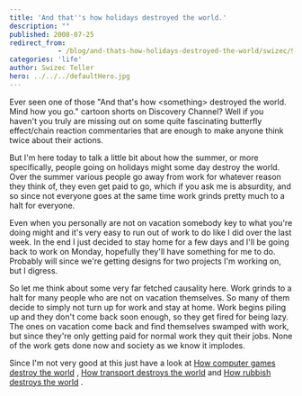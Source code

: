 ```yaml
---
title: 'And that''s how holidays destroyed the world.'
description: ""
published: 2008-07-25
redirect_from: 
            - /blog/and-thats-how-holidays-destroyed-the-world/swizec/90
categories: 'life'
author: Swizec Teller
hero: ../../../defaultHero.jpg
---
```

Ever seen one of those "And that's how &lt;something> destroyed the world. Mind how you go." cartoon shorts on Discovery Channel? Well if you haven't you truly are missing out on some quite fascinating butterfly effect/chain reaction commentaries that are enough to make anyone think twice about their actions.  
  
But I'm here today to talk a little bit about how the summer, or more specifically, people going on holidays might some day destroy the world. Over the summer various people go away from work for whatever reason they think of, they even get paid to go, which if you ask me is absurdity, and so since not everyone goes at the same time work grinds pretty much to a halt for everyone.  
  
Even when you personally are not on vacation somebody key to what you're doing might and it's very easy to run out of work to do like I did over the last week. In the end I just decided to stay home for a few days and I'll be going back to work on Monday, hopefully they'll have something for me to do. Probably will since we're getting designs for two projects I'm working on, but I digress.  
  
So let me think about some very far fetched causality here. Work grinds to a halt for many people who are not on vacation themselves. So many of them decide to simply not turn up for work and stay at home. Work begins piling up and they don't come back soon enough, so they get fired for being lazy. The ones on vacation come back and find themselves swamped with work, but since they're only getting paid for normal work they quit their jobs. None of the work gets done now and society as we know it implodes.  
  
Since I'm not very good at this just have a look at [How computer games destroy the world](http://youtube.com/watch?v=b9AMClHYd4Y) , [How transport destroys the world](http://youtube.com/watch?v=4bt0Lk9MtBU) and [How rubbish destroys the world](http://youtube.com/watch?v=3bKvVk1T6U4) .